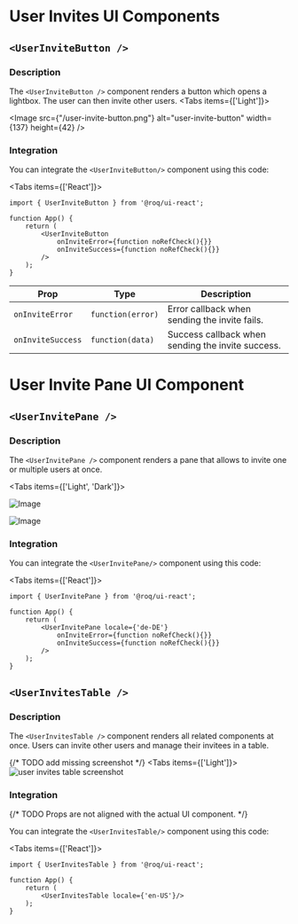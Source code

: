 
# User Invites UI Components

<DoBasicSetup />

## `<UserInviteButton />`

### Description

The `<UserInviteButton />` component renders a button which opens a lightbox. The user can then invite other users.
<Tabs items={['Light']}><Tab>

<Image src={"/user-invite-button.png"} alt="user-invite-button" width={137} height={42} />

</Tab></Tabs>


### Integration

You can integrate the `<UserInviteButton/>` component using this code:

<Tabs items={['React']}><Tab>

```tsx
import { UserInviteButton } from '@roq/ui-react';

function App() {
    return (
        <UserInviteButton
            onInviteError={function noRefCheck(){}}
            onInviteSuccess={function noRefCheck(){}}
        />
    );
}
```

| Prop                        | Type              | Description                                            |
|-----------------------------|-------------------|--------------------------------------------------------|
| `onInviteError`             | `function(error)` | Error callback when sending the invite fails.          |
| `onInviteSuccess`           | `function(data)`  | Success callback when sending the invite success.      |

</Tab></Tabs>

# User Invite Pane UI Component

## `<UserInvitePane />`

### Description

The `<UserInvitePane />` component renders a pane that allows to invite one or multiple users at once.

<Tabs items={['Light', 'Dark']}><Tab>

![Image](/UserInvitePane.png)

</Tab><Tab>

![Image](/UserInvitePaneDark.png)
</Tab></Tabs>

### Integration

You can integrate the `<UserInvitePane/>` component using this code:

<Tabs items={['React']}><Tab>

```tsx
import { UserInvitePane } from '@roq/ui-react';

function App() {
    return (
        <UserInvitePane locale={'de-DE'}
            onInviteError={function noRefCheck(){}}
            onInviteSuccess={function noRefCheck(){}}
        />
    );
}
```

</Tab></Tabs>

## `<UserInvitesTable />`

### Description

The `<UserInvitesTable />` component renders all related components at once. Users can invite other users and manage
their invitees in a table.

{/* TODO add missing screenshot */}
<Tabs items={['Light']}><Tab>
![user invites table screenshot](/userinvitestable.png)
</Tab></Tabs>

### Integration

{/* TODO Props are not aligned with the actual UI component. */}

You can integrate the `<UserInvitesTable/>` component using this code:

<Tabs items={['React']}><Tab>

```tsx
import { UserInvitesTable } from '@roq/ui-react';

function App() {
    return (
        <UserInvitesTable locale={'en-US'}/>
    );
}
```
</Tab></Tabs>